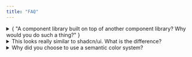 ```yaml
---
title: "FAQ"
---
```


<details>
  <summary>
    {
      "A component library built on top of another component library? Why would you do such a thing?"
    }
  </summary>
  Radix is great for accessible & interactive components, but they come completely
  unstyled. No point in rebuilding that, because I wouldn't be able to do it better
  than the Radix team. Many Chimera components are essentially Radix components that
  have been pre-styled a Chimera flavored Tailwind.
</details>
<details>
  <summary>This looks really similar to shadcn/ui. What is the difference?</summary>
  You would be right! I used many of the components from shadcn/ui as a starting
  point. The key differences are: 
  - Chimera components are styled with a semantic color system. 
  - With shadcn/ui, you copy and paste components
  into your library. Chimera is a library that you can import components from. 
  - Small semantic differences. Shadcn renames components from Radix. Chimera uses
  the same naming conventions as Radix.

</details>

<details>
  <summary>Why did you choose to use a semantic color system?</summary>I wanted
  to create a library that would be easy to use for people who are new to design
  systems. I chose to use a semantic color system because it is easy to
  understand and use. It also allows for a lot of flexibility in how you want to
  use colors in your project. For example, you can use the same color for
  multiple components or you can use different colors for the same component.
</details>
